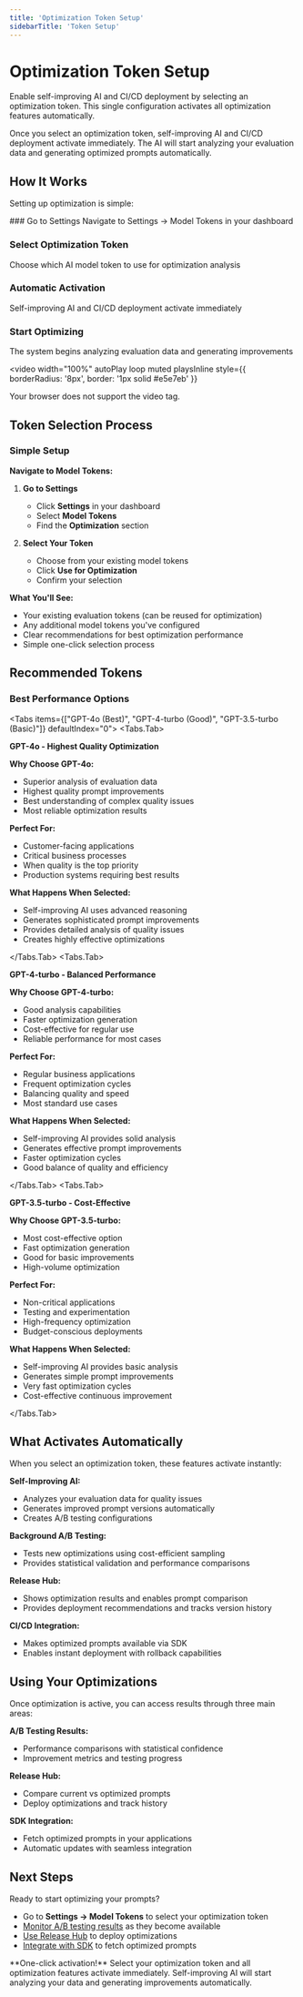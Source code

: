 ```yaml
---
title: 'Optimization Token Setup'
sidebarTitle: 'Token Setup'
---
```



# Optimization Token Setup

Enable self-improving AI and CI/CD deployment by selecting an optimization token. This single configuration activates all optimization features automatically.

<Callout type="info">
  Once you select an optimization token, self-improving AI and CI/CD deployment activate immediately. The AI will start analyzing your evaluation data and generating optimized prompts automatically.
</Callout>

## How It Works

Setting up optimization is simple:

<Steps>
### Go to Settings
Navigate to Settings → Model Tokens in your dashboard

### Select Optimization Token
Choose which AI model token to use for optimization analysis

### Automatic Activation
Self-improving AI and CI/CD deployment activate immediately

### Start Optimizing
The system begins analyzing evaluation data and generating improvements
</Steps>

<video 
  width="100%" 
  autoPlay 
  loop 
  muted 
  playsInline
  style={{ borderRadius: '8px', border: '1px solid #e5e7eb' }}
>
  <source src="/assets/quickstart/model_token.mp4" type="video/mp4" />
  Your browser does not support the video tag.
</video>

## Token Selection Process

### Simple Setup

**Navigate to Model Tokens:**

1. **Go to Settings**
   - Click **Settings** in your dashboard
   - Select **Model Tokens**
   - Find the **Optimization** section

2. **Select Your Token**
   - Choose from your existing model tokens
   - Click **Use for Optimization**
   - Confirm your selection

**What You'll See:**
- Your existing evaluation tokens (can be reused for optimization)
- Any additional model tokens you've configured
- Clear recommendations for best optimization performance
- Simple one-click selection process

## Recommended Tokens

### Best Performance Options

<Tabs items={["GPT-4o (Best)", "GPT-4-turbo (Good)", "GPT-3.5-turbo (Basic)"]} defaultIndex="0">
<Tabs.Tab>

**GPT-4o - Highest Quality Optimization**

**Why Choose GPT-4o:**
- Superior analysis of evaluation data
- Highest quality prompt improvements
- Best understanding of complex quality issues
- Most reliable optimization results

**Perfect For:**
- Customer-facing applications
- Critical business processes
- When quality is the top priority
- Production systems requiring best results

**What Happens When Selected:**
- Self-improving AI uses advanced reasoning
- Generates sophisticated prompt improvements
- Provides detailed analysis of quality issues
- Creates highly effective optimizations

</Tabs.Tab>
<Tabs.Tab>

**GPT-4-turbo - Balanced Performance**

**Why Choose GPT-4-turbo:**
- Good analysis capabilities
- Faster optimization generation
- Cost-effective for regular use
- Reliable performance for most cases

**Perfect For:**
- Regular business applications
- Frequent optimization cycles
- Balancing quality and speed
- Most standard use cases

**What Happens When Selected:**
- Self-improving AI provides solid analysis
- Generates effective prompt improvements
- Faster optimization cycles
- Good balance of quality and efficiency

</Tabs.Tab>
<Tabs.Tab>

**GPT-3.5-turbo - Cost-Effective**

**Why Choose GPT-3.5-turbo:**
- Most cost-effective option
- Fast optimization generation
- Good for basic improvements
- High-volume optimization

**Perfect For:**
- Non-critical applications
- Testing and experimentation
- High-frequency optimization
- Budget-conscious deployments

**What Happens When Selected:**
- Self-improving AI provides basic analysis
- Generates simple prompt improvements
- Very fast optimization cycles
- Cost-effective continuous improvement

</Tabs.Tab>
</Tabs>

## What Activates Automatically

When you select an optimization token, these features activate instantly:

**Self-Improving AI:**
- Analyzes your evaluation data for quality issues
- Generates improved prompt versions automatically
- Creates A/B testing configurations

**Background A/B Testing:**
- Tests new optimizations using cost-efficient sampling
- Provides statistical validation and performance comparisons

**Release Hub:**
- Shows optimization results and enables prompt comparison
- Provides deployment recommendations and tracks version history

**CI/CD Integration:**
- Makes optimized prompts available via SDK
- Enables instant deployment with rollback capabilities

## Using Your Optimizations

Once optimization is active, you can access results through three main areas:

**A/B Testing Results:**
- Performance comparisons with statistical confidence
- Improvement metrics and testing progress

**Release Hub:**
- Compare current vs optimized prompts
- Deploy optimizations and track history

**SDK Integration:**
- Fetch optimized prompts in your applications
- Automatic updates with seamless integration

## Next Steps

Ready to start optimizing your prompts?

- Go to **Settings → Model Tokens** to select your optimization token
- [Monitor A/B testing results](/optimization/optimization_features/ab_testing) as they become available
- [Use Release Hub](/optimization/guide/release_hub) to deploy optimizations
- [Integrate with SDK](/optimization/optimization_features/cicd_deployment) to fetch optimized prompts

<Callout type="success">
  **One-click activation!** Select your optimization token and all optimization features activate immediately. Self-improving AI will start analyzing your data and generating improvements automatically.
</Callout> 